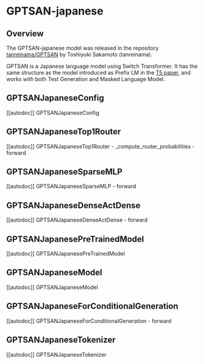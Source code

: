 <!--Copyright 2023 The HuggingFace Team. All rights reserved.

Licensed under the Apache License, Version 2.0 (the "License"); you may not use this file except in compliance with
the License. You may obtain a copy of the License at

http://www.apache.org/licenses/LICENSE-2.0

Unless required by applicable law or agreed to in writing, software distributed under the License is distributed on
an "AS IS" BASIS, WITHOUT WARRANTIES OR CONDITIONS OF ANY KIND, either express or implied. See the License for the
specific language governing permissions and limitations under the License.
-->

# GPTSAN-japanese

## Overview

The GPTSAN-japanese model was released in the repository [tanreinama/GPTSAN](https://github.com/tanreinama/GPTSAN) by Toshiyuki Sakamoto (tanreinama).

GPTSAN is a Japanese language model using Switch Transformer. It has the same structure as the model introduced as Prefix LM
in the [T5 paper](https://arxiv.org/abs/1910.10683), and works with both Test Generation and Masked Language Model.


## GPTSANJapaneseConfig

[[autodoc]] GPTSANJapaneseConfig

## GPTSANJapaneseTop1Router

[[autodoc]] GPTSANJapaneseTop1Router
    - _compute_router_probabilities
    - forward

## GPTSANJapaneseSparseMLP

[[autodoc]] GPTSANJapaneseSparseMLP
    - forward

## GPTSANJapaneseDenseActDense

[[autodoc]] GPTSANJapaneseDenseActDense
    - forward

## GPTSANJapanesePreTrainedModel

[[autodoc]] GPTSANJapanesePreTrainedModel

## GPTSANJapaneseModel

[[autodoc]] GPTSANJapaneseModel

## GPTSANJapaneseForConditionalGeneration

[[autodoc]] GPTSANJapaneseForConditionalGeneration
    - forward

## GPTSANJapaneseTokenizer

[[autodoc]] GPTSANJapaneseTokenizer
